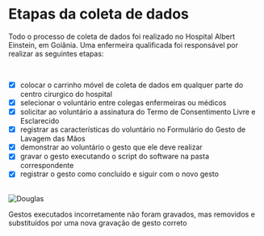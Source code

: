 

# Etapas da coleta de dados

Todo o processo de coleta de dados foi realizado no Hospital Albert Einstein, em Goiânia. Uma enfermeira qualificada foi responsável por realizar as seguintes etapas:

<br/>

- [x] colocar o carrinho móvel de coleta de dados em qualquer parte do centro cirurgico do hospital
- [x] selecionar o voluntário entre colegas enfermeiras ou médicos
- [x] solicitar ao voluntário a assinatura do Termo de Consentimento Livre e Esclarecido
- [x] registrar as características do voluntário no Formulário do Gesto de Lavagem das Mãos
- [x] demonstrar ao voluntário o gesto que ele deve realizar 
- [x] gravar o gesto executando o script do software na pasta correspondente
- [x] registrar o gesto como concluído e siguir com o novo gesto

<br/>

<Image src="/coletaDados/coleta_douglas.png" alt="Douglas" width={500} height={500} />

Gestos executados incorretamente não foram gravados, mas removidos e substituídos por uma nova gravação de gesto correto


